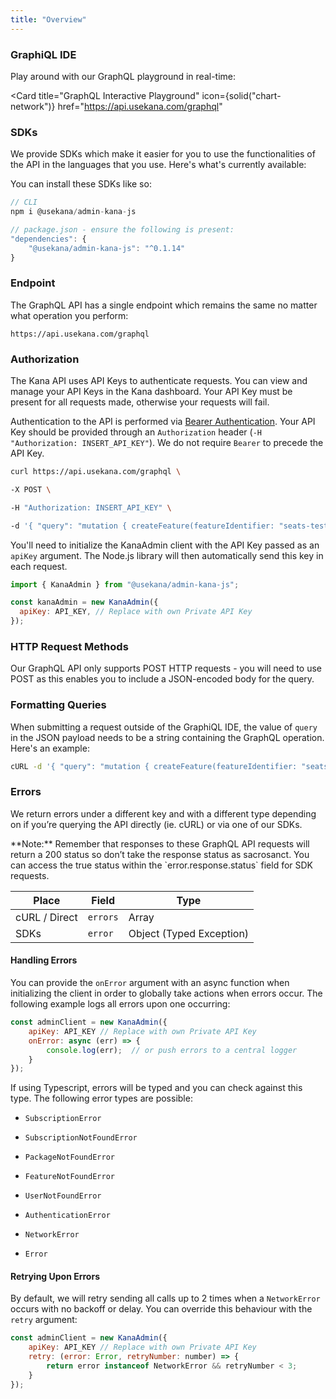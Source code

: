 ```yaml
---
title: "Overview"
---
```


### GraphiQL IDE

Play around with our GraphQL playground in real-time:

<Card
  title="GraphQL Interactive Playground"
  icon={solid("chart-network")}
  href="https://api.usekana.com/graphql"
>
</Card>

### SDKs

We provide SDKs which make it easier for you to use the functionalities of the API in the languages that you use. Here's what's currently available:

<CardGroup>
<Card
  title="Node.js"
  icon={brands("node-js")}
  href="https://github.com/usekana/admin-kana-js"
>
</Card>
</CardGroup>

You can install these SDKs like so:

```javascript Node.js
// CLI
npm i @usekana/admin-kana-js

// package.json - ensure the following is present:
"dependencies": {
    "@usekana/admin-kana-js": "^0.1.14"
}
```

### Endpoint

The GraphQL API has a single endpoint which remains the same no matter what operation you perform:

```
https://api.usekana.com/graphql
```

### Authorization

The Kana API uses API Keys to authenticate requests. You can view and manage your API Keys in the Kana dashboard. Your API Key must be present for all requests made, otherwise your requests will fail.

<Tabs>

<Tab title="cURL">

Authentication to the API is performed via [Bearer Authentication](https://swagger.io/docs/specification/authentication/bearer-authentication/). Your API Key should be provided through an `Authorization` header (`-H "Authorization: INSERT_API_KEY"`). We do not require `Bearer` to precede the API Key.

```bash
curl https://api.usekana.com/graphql \

-X POST \

-H "Authorization: INSERT_API_KEY" \

-d '{ "query": "mutation { createFeature(featureIdentifier: "seats-test", name: "Seats Test") { identifier name } }" }'
```

</Tab>

<Tab title="Node.js">

You'll need to initialize the KanaAdmin client with the API Key passed as an `apiKey` argument. The Node.js library will then automatically send this key in each request.

```javascript
import { KanaAdmin } from "@usekana/admin-kana-js";

const kanaAdmin = new KanaAdmin({
  apiKey: API_KEY, // Replace with own Private API Key
});
```

</Tab>

</Tabs>

### HTTP Request Methods

Our GraphQL API only supports POST HTTP requests - you will need to use POST as this enables you to include a JSON-encoded body for the query.

### Formatting Queries

When submitting a request outside of the GraphiQL IDE, the value of `query` in the JSON payload needs to be a string containing the GraphQL operation. Here's an example:

```bash cURL
cURL -d '{ "query": "mutation { createFeature(featureIdentifier: "seats", name: "Seats") { identifier } }" }'
```

### Errors

We return errors under a different key and with a different type depending on if you’re querying the API directly (ie. cURL) or via one of our SDKs.

<Note>
**Note:** Remember that responses to these GraphQL API requests will return a 200 status so don’t take the response status as sacrosanct. You can access the true status within the `error.response.status` field for SDK requests.

</Note>

| Place         | Field    | Type                     |
| ------------- | -------- | ------------------------ |
| cURL / Direct | `errors` | Array                    |
| SDKs          | `error`  | Object (Typed Exception) |

#### Handling Errors

You can provide the `onError` argument with an async function when initializing the client in order to globally take actions when errors occur. The following example logs all errors upon one occurring:

```javascript Node.js
const adminClient = new KanaAdmin({
    apiKey: API_KEY // Replace with own Private API Key
    onError: async (err) => {
        console.log(err);  // or push errors to a central logger
    }
});
```

If using Typescript, errors will be typed and you can check against this type. The following error types are possible:

- `SubscriptionError`

- `SubscriptionNotFoundError`

- `PackageNotFoundError`

- `FeatureNotFoundError`

- `UserNotFoundError`

- `AuthenticationError`

- `NetworkError`

- `Error `

#### Retrying Upon Errors

By default, we will retry sending all calls up to 2 times when a `NetworkError` occurs with no backoff or delay. You can override this behaviour with the `retry` argument:

```javascript Node.js
const adminClient = new KanaAdmin({
    apiKey: API_KEY // Replace with own Private API Key
    retry: (error: Error, retryNumber: number) => {
        return error instanceof NetworkError && retryNumber < 3;
    }
});
```

